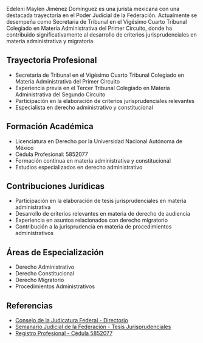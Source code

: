 Edeleni Maylen Jiménez Domínguez es una jurista mexicana con una destacada trayectoria en el Poder Judicial de la Federación. Actualmente se desempeña como Secretaria de Tribunal en el Vigésimo Cuarto Tribunal Colegiado en Materia Administrativa del Primer Circuito, donde ha contribuido significativamente al desarrollo de criterios jurisprudenciales en materia administrativa y migratoria.

## Trayectoria Profesional

- Secretaria de Tribunal en el Vigésimo Cuarto Tribunal Colegiado en Materia Administrativa del Primer Circuito
- Experiencia previa en el Tercer Tribunal Colegiado en Materia Administrativa del Segundo Circuito
- Participación en la elaboración de criterios jurisprudenciales relevantes
- Especialista en derecho administrativo y constitucional

## Formación Académica

- Licenciatura en Derecho por la Universidad Nacional Autónoma de México
- Cédula Profesional: 5852077
- Formación continua en materia administrativa y constitucional
- Estudios especializados en derecho administrativo

## Contribuciones Jurídicas

- Participación en la elaboración de tesis jurisprudenciales en materia administrativa
- Desarrollo de criterios relevantes en materia de derecho de audiencia
- Experiencia en asuntos relacionados con derecho migratorio
- Contribución a la jurisprudencia en materia de procedimientos administrativos

## Áreas de Especialización

- Derecho Administrativo
- Derecho Constitucional
- Derecho Migratorio
- Procedimientos Administrativos

## Referencias

- [Consejo de la Judicatura Federal - Directorio](https://www.cjf.gob.mx/directorios/lstfundep.aspx)
- [Semanario Judicial de la Federación - Tesis Jurisprudenciales](https://bj.scjn.gob.mx)
- [Registro Profesional - Cédula 5852077](https://www.buholegal.com/5852077/)
